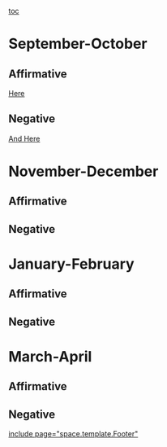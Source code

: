 [[toc]]
=September-October= 
==Affirmative== 
[[debatecoaches/2012-2013 - Lexington (MA) - Jerry Chen|Here]]
==Negative== 
[[debatecoaches/2012-2013 - Lexington (MA) - Jerry Chen|And Here]]

=November-December= 
==Affirmative== 
==Negative== 

=January-February= 
==Affirmative== 
==Negative== 

=March-April= 
==Affirmative== 
==Negative== 

[[include page="space.template.Footer"]]